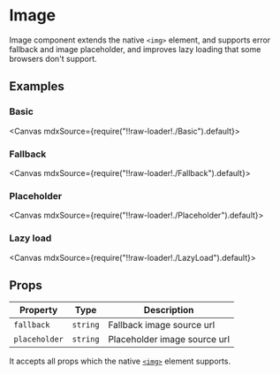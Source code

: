 
<Meta title="Views/Image" />

# Image

Image component extends the native `<img>` element, and supports error fallback and image placeholder, and improves lazy loading that some browsers don't support.

## Examples

### Basic

<Canvas mdxSource={require("!!raw-loader!./Basic").default}>
  <Story id="examples-image--basic" />
</Canvas>

### Fallback

<Canvas mdxSource={require("!!raw-loader!./Fallback").default}>
  <Story id="examples-image--fallback" />
</Canvas>

### Placeholder

<Canvas mdxSource={require("!!raw-loader!./Placeholder").default}>
  <Story id="examples-image--placeholder" />
</Canvas>

### Lazy load

<Canvas mdxSource={require("!!raw-loader!./LazyLoad").default}>
  <Story id="examples-image--lazy-load" />
</Canvas>

## Props

| Property      | Type     | Description                  |
| ------------- | -------- | ---------------------------- |
| `fallback`    | `string` | Fallback image source url    |
| `placeholder` | `string` | Placeholder image source url |

It accepts all props which the native [`<img>`](https://developer.mozilla.org/en-US/docs/Web/HTML/Element/img) element supports.

